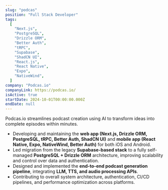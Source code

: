 ```yaml
---
slug: "podcas"
position: "Full Stack Developer"
tags:
  [
    "Next.js",
    "PostgreSQL",
    "Drizzle ORM",
    "Better Auth",
    "tRPC",
    "Supabase",
    "ShadCN UI",
    "React.js",
    "React Native",
    "Expo",
    "NativeWind",
  ]
company: "Podcas.io"
companyLink: https://podcas.io/
isActive: true
startDate: 2024-10-01T00:00:00.000Z
endDate: null
---
```


Podcas.io streamlines podcast creation using AI to transform ideas into complete episodes within minutes.

- Developing and maintaining the **web app (Next.js, Drizzle ORM, PostgreSQL, tRPC, Better Auth, ShadCN UI)** and **mobile app (React Native, Expo, NativeWind, Better Auth)** for both iOS and Android.
- Led migration from the legacy **Supabase-based stack** to a fully self-managed **PostgreSQL + Drizzle ORM** architecture, improving scalability and control over data and authentication.
- Designed and implemented the **end-to-end podcast generation pipeline**, integrating **LLM, TTS, and audio processing APIs**.
- Contributing to overall system architecture, authentication, CI/CD pipelines, and performance optimization across platforms.
